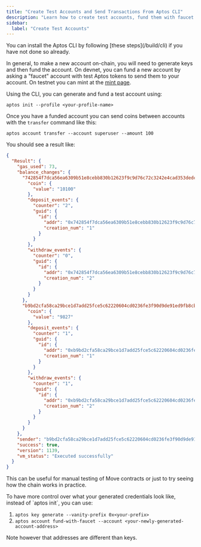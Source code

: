 ```yaml
---
title: "Create Test Accounts and Send Transactions From Aptos CLI"
description: "Learn how to create test accounts, fund them with faucet tokens, and send transactions between accounts using the Aptos CLI for testing and development."
sidebar:
  label: "Create Test Accounts"
---
```



<Aside type="note" emoji="ℹ️">
  You can install the Aptos CLI by following [these steps](/build/cli) if you have not done so already.
</Aside>

In general, to make a new account on-chain, you will need to generate keys and then fund the account. On devnet, you can fund a new account by asking a "faucet" account with test Aptos tokens to send them to your account. On testnet you can mint at the [mint page](/network/faucet).

Using the CLI, you can generate and fund a test account using:

```shellscript filename="Terminal"
aptos init --profile <your-profile-name>
```

Once you have a funded account you can send coins between accounts with the `transfer` command like this:

```shellscript filename="Terminal"
aptos account transfer --account superuser --amount 100
```

You should see a result like:

```json filename="Output"
{
  "Result": {
    "gas_used": 73,
    "balance_changes": {
      "742854f7dca56ea6309b51e8cebb830b12623f9c9d76c72c3242e4cad353dedc": {
        "coin": {
          "value": "10100"
        },
        "deposit_events": {
          "counter": "2",
          "guid": {
            "id": {
              "addr": "0x742854f7dca56ea6309b51e8cebb830b12623f9c9d76c72c3242e4cad353dedc",
              "creation_num": "1"
            }
          }
        },
        "withdraw_events": {
          "counter": "0",
          "guid": {
            "id": {
              "addr": "0x742854f7dca56ea6309b51e8cebb830b12623f9c9d76c72c3242e4cad353dedc",
              "creation_num": "2"
            }
          }
        }
      },
      "b9bd2cfa58ca29bce1d7add25fce5c62220604cd0236fe3f90d9de91ed9fb8cb": {
        "coin": {
          "value": "9827"
        },
        "deposit_events": {
          "counter": "1",
          "guid": {
            "id": {
              "addr": "0xb9bd2cfa58ca29bce1d7add25fce5c62220604cd0236fe3f90d9de91ed9fb8cb",
              "creation_num": "1"
            }
          }
        },
        "withdraw_events": {
          "counter": "1",
          "guid": {
            "id": {
              "addr": "0xb9bd2cfa58ca29bce1d7add25fce5c62220604cd0236fe3f90d9de91ed9fb8cb",
              "creation_num": "2"
            }
          }
        }
      }
    },
    "sender": "b9bd2cfa58ca29bce1d7add25fce5c62220604cd0236fe3f90d9de91ed9fb8cb",
    "success": true,
    "version": 1139,
    "vm_status": "Executed successfully"
  }
}
```

This can be useful for manual testing of Move contracts or just to try seeing how the chain works in practice.

<Aside type="note" emoji="ℹ️">
  To have more control over what your generated credentials look like, instead of `aptos init`, you can use:

  1. `aptos key generate --vanity-prefix 0x<your-prefix>`
  2. `aptos account fund-with-faucet --account <your-newly-generated-account-address>`

  Note however that addresses are different than keys.
</Aside>
